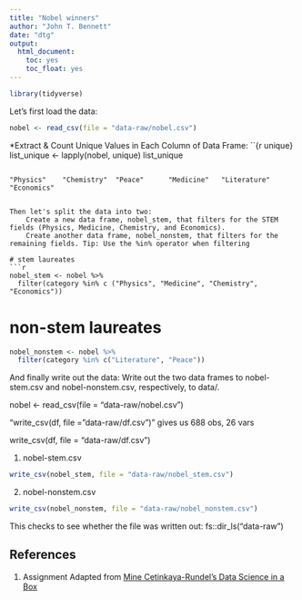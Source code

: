```yaml
---
title: "Nobel winners"
author: "John T. Bennett"
date: "dtg"
output: 
  html_document: 
    toc: yes
    toc_float: yes
---
```


```r
library(tidyverse)
```

Let's first load the data:

```r
nobel <- read_csv(file = "data-raw/nobel.csv")
```

*Extract & Count Unique Values in Each Column of Data Frame:
``{r unique}
list_unique <- lapply(nobel, unique)
list_unique
```

"Physics"    "Chemistry"  "Peace"      "Medicine"   "Literature" "Economics"


Then let's split the data into two:
    Create a new data frame, nobel_stem, that filters for the STEM fields (Physics, Medicine, Chemistry, and Economics).
    Create another data frame, nobel_nonstem, that filters for the remaining fields. Tip: Use the %in% operator when filtering

# stem laureates
```r
nobel_stem <- nobel %>%
  filter(category %in% c ("Physics", "Medicine", "Chemistry", "Economics"))
```

# non-stem laureates
```r
nobel_nonstem <- nobel %>%
  filter(category %in% c("Literature", "Peace"))
```

And finally write out the data:
    Write out the two data frames to nobel-stem.csv and nobel-nonstem.csv, respectively, to data/.

nobel <- read_csv(file = "data-raw/nobel.csv")

"write_csv(df, file = "data-raw/df.csv")" gives us 688 obs, 26 vars 

write_csv(df, file = "data-raw/df.csv")

1) nobel-stem.csv 
```r
write_csv(nobel_stem, file = "data-raw/nobel_stem.csv")
```

2) nobel-nonstem.csv
```r
write_csv(nobel_nonstem, file = "data-raw/nobel_nonstem.csv")
```

This checks to see whether the file was written out:
fs::dir_ls("data-raw")

## References {#references}
1. Assignment Adapted from [Mine Cetinkaya-Rundel's Data Science in a Box](https://github.com/rstudio-education/datascience-box)